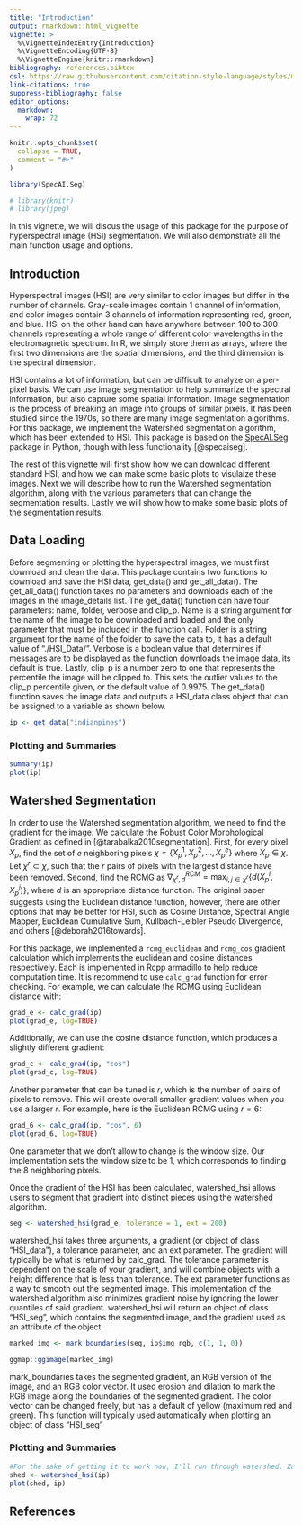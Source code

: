 ```yaml
---
title: "Introduction"
output: rmarkdown::html_vignette
vignette: >
  %\VignetteIndexEntry{Introduction}
  %\VignetteEncoding{UTF-8}
  %\VignetteEngine{knitr::rmarkdown}
bibliography: references.bibtex
csl: https://raw.githubusercontent.com/citation-style-language/styles/master/research-institute-for-nature-and-forest.csl
link-citations: true
suppress-bibliography: false
editor_options: 
  markdown: 
    wrap: 72
---
```


```r
knitr::opts_chunk$set(
  collapse = TRUE,
  comment = "#>"
)
```

```r
library(SpecAI.Seg)

# library(knitr)
# library(jpeg)
```

In this vignette, we will discus the usage of this package for the
purpose of hyperspectral image (HSI) segmentation. We will also
demonstrate all the main function usage and options.

## Introduction

Hyperspectral images (HSI) are very similar to color images but differ
in the number of channels. Gray-scale images contain 1 channel of
information, and color images contain 3 channels of information
representing red, green, and blue. HSI on the other hand can have
anywhere between 100 to 300 channels representing a whole range of
different color wavelengths in the electromagnetic spectrum. In R, we
simply store them as arrays, where the first two dimensions are the
spatial dimensions, and the third dimension is the spectral dimension.

HSI contains a lot of information, but can be difficult to analyze on a
per-pixel basis. We can use image segmentation to help summarize the
spectral information, but also capture some spatial information. Image
segmentation is the process of breaking an image into groups of similar
pixels. It has been studied since the 1970s, so there are many image
segmentation algorithms. For this package, we implement the Watershed
segmentation algorithm, which has been extended to HSI. This package is
based on the [SpecAI.Seg](https://github.com/lanl/SpecAI.Seg) package in
Python, though with less functionality [@specaiseg].

The rest of this vignette will first show how we can download different
standard HSI, and how we can make some basic plots to visulaize these
images. Next we will describe how to run the Watershed segmentation
algorithm, along with the various parameters that can change the
segmentation results. Lastly we will show how to make some basic plots
of the segmentation results.

## Data Loading

<!-- Kyle, write about your functions and their options -->

Before segmenting or plotting the hyperspectral images, we must first download
and clean the data. This package contains two functions to download and save
the HSI data, get_data() and get_all_data(). The get_all_data() function 
takes no parameters and downloads each of the images in the image_details list. 
The get_data() function can have four parameters: 
name, folder, verbose and clip_p. Name is a string argument
for the name of the image to be downloaded and loaded and the only parameter 
that must be included in the function call. Folder is a string argument for the 
name of the folder to save the data to, it has a default value of "./HSI_Data/".
Verbose is a boolean value that determines if messages are to be displayed as
the function downloads the image data, its default is true. Lastly, clip_p is 
a number zero to one that represents the percentile the image will be clipped 
to. This sets the outlier values to the clip_p percentile given, or the default 
value of 0.9975. The get_data() function saves the image data and outputs a 
HSI_data class object that can be assigned to a variable as shown below.


```r
ip <- get_data("indianpines")
```

### Plotting and Summaries

<!-- Eric, demonstrate the summary and first basic plotting functions -->

```r
summary(ip)
plot(ip)
```

## Watershed Segmentation

<!-- Scout, write about RCMG -->

In order to use the Watershed segmentation algorithm, we need to find
the gradient for the image. We calculate the Robust Color Morphological
Gradient as defined in [@tarabalka2010segmentation]. First, for every
pixel $X_p$, find the set of $e$ neighboring pixels
$\chi=\{X_p^1, X_p^2,...,X_p^e\}$ where $X_p\in\chi$. Let
$\chi^r\subset \chi$, such that the $r$ pairs of pixels with the largest
distance have been removed. Second, find the RCMG as
$\nabla_{\chi^r, d}^{RCM}=\max_{i,j\in\chi^r}\{d(X_p^i, X_p^j)\}$, where
$d$ is an appropriate distance function. The original paper suggests
using the Euclidean distance function, however, there are other options
that may be better for HSI, such as Cosine Distance, Spectral Angle
Mapper, Euclidean Cumulative Sum, Kullbach-Leibler Pseudo Divergence,
and others [@deborah2016towards].

For this package, we implemented a `rcmg_euclidean` and `rcmg_cos`
gradient calculation which implements the euclidean and cosine distances
respectively. Each is implemented in Rcpp armadillo to help reduce
computation time. It is recommend to use `calc_grad` function for error
checking. For example, we can calculate the RCMG using Euclidean
distance with:

```r
grad_e <- calc_grad(ip)
plot(grad_e, log=TRUE)
```

Additionally, we can use the cosine distance function, which produces a
slightly different gradient:

```r
grad_c <- calc_grad(ip, "cos")
plot(grad_c, log=TRUE)
```

Another parameter that can be tuned is $r$, which is the number of pairs
of pixels to remove. This will create overall smaller gradient values
when you use a larger $r$. For example, here is the Euclidean RCMG using
$r=6$:

```r
grad_6 <- calc_grad(ip, "cos", 6)
plot(grad_6, log=TRUE)
```

One parameter that we don't allow to change is the window size. Our
implementation sets the window size to be 1, which corresponds to
finding the 8 neighboring pixels.

<!-- Zac, write about the watershed segmentation (our modifications and parameters) and mark boundaries -->

Once the gradient of the HSI has been calculated, watershed_hsi allows users to segment that gradient into distinct pieces using the watershed algorithm.

```r
seg <- watershed_hsi(grad_e, tolerance = 1, ext = 200)
```

watershed_hsi takes three arguments, a gradient (or object of class "HSI_data"), a tolerance parameter, and an ext parameter. The gradient will typically be what is returned by calc_grad. The tolerance parameter is dependent on the scale of your gradient, and will combine objects with a height difference that is less than tolerance. The ext parameter functions as a way to smooth out the segmented image. This implementation of the watershed algorithm also minimizes gradient noise by ignoring the lower quantiles of said gradient. watershed_hsi will return an object of class "HSI_seg", which contains the segmented image, and the gradient used as an attribute of the object.

```r
marked_img <- mark_boundaries(seg, ip$img_rgb, c(1, 1, 0))

ggmap::ggimage(marked_img)
```

mark_boundaries takes the segmented gradient, an RGB version of the image, and an RGB color vector. It used erosion and dilation to mark the RGB image along the boundaries of the segmented gradient. The color vector can be changed freely, but has a default of yellow (maximum red and green). This function will typically used automatically when plotting an object of class "HSI_seg"

### Plotting and Summaries

<!-- Eric, demonstrate the basic plotting functions for the segmentations -->

```r
#For the sake of getting it to work now, I'll run through watershed, Zac can delete the following lines once he's done with his section
shed <- watershed_hsi(ip)
plot(shed, ip)
```

## References

